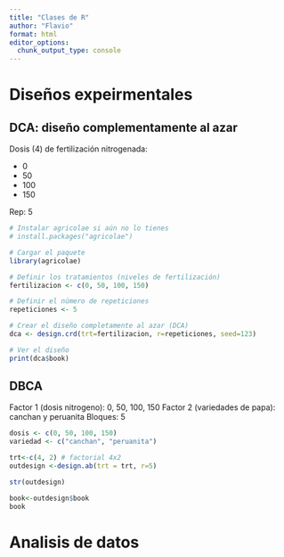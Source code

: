 ```yaml
---
title: "Clases de R"
author: "Flavio"
format: html
editor_options: 
  chunk_output_type: console
---
```


# Diseños expeirmentales

## DCA: diseño complementamente al azar

Dosis (4) de fertilización nitrogenada:

- 0
- 50
- 100
- 150

Rep: 5

```r
# Instalar agricolae si aún no lo tienes
# install.packages("agricolae")

# Cargar el paquete
library(agricolae)

# Definir los tratamientos (niveles de fertilización)
fertilizacion <- c(0, 50, 100, 150)

# Definir el número de repeticiones
repeticiones <- 5

# Crear el diseño completamente al azar (DCA)
dca <- design.crd(trt=fertilizacion, r=repeticiones, seed=123)

# Ver el diseño
print(dca$book)
```

## DBCA

Factor 1 (dosis nitrogeno): 0, 50, 100, 150
Factor 2 (variedades de papa): canchan y peruanita
Bloques: 5

```r
dosis <- c(0, 50, 100, 150)
variedad <- c("canchan", "peruanita")

trt<-c(4, 2) # factorial 4x2
outdesign <-design.ab(trt = trt, r=5)

str(outdesign)

book<-outdesign$book
book
```


# Analisis de datos

